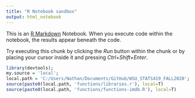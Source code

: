 ```yaml
---
title: "R Notebook sandbox"
output: html_notebook
---
```


This is an [R Markdown](http://rmarkdown.rstudio.com) Notebook. When you execute code within the notebook, the results appear beneath the code. 

Try executing this chunk by clicking the *Run* button within the chunk or by placing your cursor inside it and pressing *Ctrl+Shift+Enter*. 

```r
library(devtools);
my.source = 'local';
local.path = 'C:/Users/Nathan/Documents/GitHub/WSU_STATS419_FALL2020';
source(paste0(local.path, 'functions/libraries.r'), local=T)
source(paste0(local.path, 'functions/functions-imdb.R'), local=T)

```
